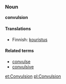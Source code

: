 ===Noun===
'''convulsion'''
<!-- definition needed.. -->

====Translations====

*Finnish: [[kouristus]]

====Related terms====
*[[convulse]]
*[[convulsive]]

[[et:Convulsion]]
[[pl:Convulsion]]